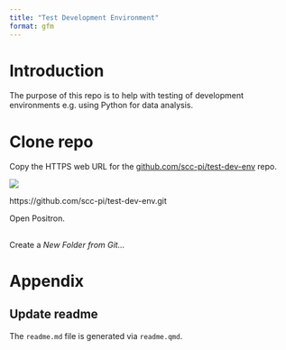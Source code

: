 ```yaml
---
title: "Test Development Environment"
format: gfm
---
```


# Introduction 

The purpose of this repo is to help with testing of development environments e.g. using Python for data analysis.  

# Clone repo

Copy the HTTPS web URL for the [github.com/scc-pi/test-dev-env](https://github.com/scc-pi/test-dev-env) repo.

![](resources/repo-web-url.jpg)  

https://github.com/scc-pi/test-dev-env.git


Open Positron.

## 
Create a *New Folder from Git...*

# Appendix  

## Update readme

The `readme.md` file is generated via `readme.qmd`.